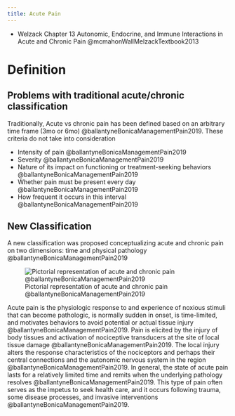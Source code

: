 ```yaml
---
title: Acute Pain
---
```


:::{.callout-note}

- Welzack Chapter 13 Autonomic, Endocrine, and Immune Interactions in Acute and Chronic Pain @mcmahonWallMelzackTextbook2013
:::


# Definition

## Problems with traditional acute/chronic classification 

Traditionally, Acute vs chronic pain has been defined based on an arbitrary time frame (3mo or 6mo) @ballantyneBonicaManagementPain2019.
These criteria do not take into consideration

- Intensity of pain @ballantyneBonicaManagementPain2019
- Severity @ballantyneBonicaManagementPain2019
- Nature of its impact on functioning or treatment-seeking behaviors @ballantyneBonicaManagementPain2019
- Whether pain must be present every day @ballantyneBonicaManagementPain2019
- How frequent it occurs in this interval @ballantyneBonicaManagementPain2019

## New Classification
A new classification was proposed conceptualizing acute and chronic pain on two dimensions: time and physical pathology @ballantyneBonicaManagementPain2019

![Pictorial representation of acute and chronic pain @ballantyneBonicaManagementPain2019](/The Archive/Pain_science/images/fig2.1 Bonica acute vs chronic pain classification.png)

Acute pain is the physiologic response to and experience of noxious stimuli that can become pathologic, is normally sudden in onset, is time-limited, and motivates behaviors to avoid potential or actual tissue injury @ballantyneBonicaManagementPain2019. 
Pain is elicited by the injury of body tissues and activation of nociceptive transducers at the site of local tissue damage @ballantyneBonicaManagementPain2019. 
The local injury alters the response characteristics of the nociceptors and perhaps their central connections and the autonomic nervous system in the region @ballantyneBonicaManagementPain2019. 
In general, the state of acute pain lasts for a relatively limited time and remits when the underlying pathology resolves @ballantyneBonicaManagementPain2019. 
This type of pain often serves as the impetus to seek health care, and it occurs following trauma, some disease processes, and invasive interventions @ballantyneBonicaManagementPain2019.

